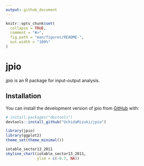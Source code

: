 ```yaml
---
output: github_document
---
```


<!-- README.md is generated from README.Rmd. Please edit that file -->

```r
knitr::opts_chunk$set(
  collapse = TRUE,
  comment = "#>",
  fig.path = "man/figures/README-",
  out.width = "100%"
)
```

# jpio

<!-- badges: start -->
<!-- badges: end -->

jpio is an R package for input-output analysis.

## Installation

You can install the development version of jpio from [GitHub](https://github.com/) with:

``` r
# install.packages("devtools")
devtools::install_github("UchidaMizuki/jpio")
```

```r
library(jpio)
library(ggplot2)
theme_set(theme_minimal())

iotable_sector13_2011
skyline_chart(iotable_sector13_2011,
              ylim = c(-0.7, NA))
```
